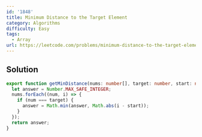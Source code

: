 ```yaml
---
id: '1848'
title: Minimum Distance to the Target Element
category: Algorithms
difficulty: Easy
tags:
  - Array
url: https://leetcode.com/problems/minimum-distance-to-the-target-element
---
```


## Solution

```typescript showLineNumbers
export function getMinDistance(nums: number[], target: number, start: number): number {
  let answer = Number.MAX_SAFE_INTEGER;
  nums.forEach((num, i) => {
    if (num === target) {
      answer = Math.min(answer, Math.abs(i - start));
    }
  });
  return answer;
}
```
